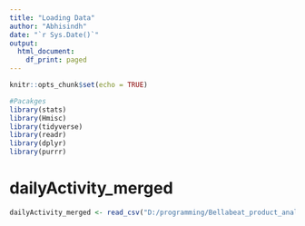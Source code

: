 ```yaml
---
title: "Loading Data"
author: "Abhisindh"
date: "`r Sys.Date()`"
output:
  html_document:
    df_print: paged
---
```


```r
knitr::opts_chunk$set(echo = TRUE)

#Pacakges
library(stats)
library(Hmisc)
library(tidyverse)
library(readr)
library(dplyr)
library(purrr)
```

# dailyActivity_merged

```r
dailyActivity_merged <- read_csv("D:/programming/Bellabeat_product_analysis/Resources/Datasets/Fitabase Data 4.12.16-5.12.16/dailyActivity_merged.csv")
```

```r

```

